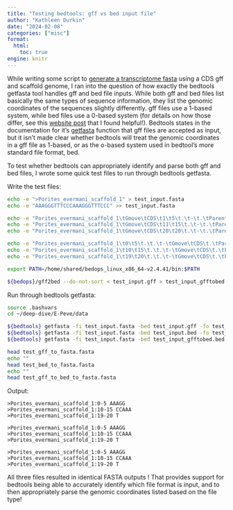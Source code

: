 ```yaml
---
title: "Testing bedtools: gff vs bed input file"
author: "Kathleen Durkin"
date: "2024-02-08"
categories: ["misc"]
format:
  html:
    toc: true
engine: knitr
---
```


While writing some script to [generate a transcriptome fasta](/posts/projects/E5_coral/2024_02_07_Peve_transcriptome.qmd) using a CDS gff and scaffold genome, I ran into the question of how exactly the bedtools getfasta tool handles gff and bed file inputs. While both gff and bed files list basically the same types of sequence information, they list the genomic coordinates of the sequences slightly differently. gff files use a 1-based system, while bed files use a 0-based system (for details on how those differ, see this [website post](https://www.biostars.org/p/84686/) that I found helpful!). Bedtools states in the documentation for it's [getfasta](https://bedtools.readthedocs.io/en/latest/content/tools/getfasta.html) function that gff files are accepted as input, but it isn't made clear whether bedtools will treat the genomic coordinates in a gff file as 1-based, or as the o-based system used in bedtool's more standard file format, bed.

To test whether bedtools can appropriately identify and parse both gff and bed files, I wrote some quick test files to run through bedtools getfasta.

Write the test files:

```bash

echo -e ">Porites_evermani_scaffold_1" > test_input.fasta
echo -e "AAAGGGTTTCCCAAAGGGTTTCCC" >> test_input.fasta

echo -e "Porites_evermani_scaffold_1\tGmove\tCDS\t1\t5\t.\t-\t.\tParent=Peve_00000001" > test_input.gff
echo -e "Porites_evermani_scaffold_1\tGmove\tCDS\t11\t15\t.\t-\t.\tParent=Peve_00000001" >> test_input.gff
echo -e "Porites_evermani_scaffold_1\tGmove\tCDS\t20\t20\t.\t-\t.\tParent=Peve_00000002" >> test_input.gff

echo -e "Porites_evermani_scaffold_1\t0\t5\t.\t.\t-\tGmove\tCDS\t.\tParent=Peve_00000001" > test_input.bed
echo -e "Porites_evermani_scaffold_1\t10\t15\t.\t.\t-\tGmove\tCDS\t.\tParent=Peve_00000001" >> test_input.bed
echo -e "Porites_evermani_scaffold_1\t19\t20\t.\t.\t-\tGmove\tCDS\t.\tParent=Peve_00000002" >> test_input.bed

export PATH=/home/shared/bedops_linux_x86_64-v2.4.41/bin:$PATH

${bedops}/gff2bed --do-not-sort < test_input.gff > test_input_gfftobed.bed
```

Run through bedtools getfasta:

```bash
source .bashvars
cd ~/deep-dive/E-Peve/data

${bedtools} getfasta -fi test_input.fasta -bed test_input.gff -fo test_gff_to_fasta.fasta
${bedtools} getfasta -fi test_input.fasta -bed test_input.bed -fo test_bed_to_fasta.fasta
${bedtools} getfasta -fi test_input.fasta -bed test_input_gfftobed.bed -fo test_gff_to_bed_to_fasta.fasta

head test_gff_to_fasta.fasta
echo ""
head test_bed_to_fasta.fasta
echo ""
head test_gff_to_bed_to_fasta.fasta
```

Output:

```         
>Porites_evermani_scaffold_1:0-5 AAAGG 
>Porites_evermani_scaffold_1:10-15 CCAAA 
>Porites_evermani_scaffold_1:19-20 T  

>Porites_evermani_scaffold_1:0-5 AAAGG 
>Porites_evermani_scaffold_1:10-15 CCAAA 
>Porites_evermani_scaffold_1:19-20 T  

>Porites_evermani_scaffold_1:0-5 AAAGG 
>Porites_evermani_scaffold_1:10-15 CCAAA 
>Porites_evermani_scaffold_1:19-20 T
```

All three files resulted in identical FASTA outputs ! That provides support for bedtools being able to accurately identify which file format is input, and to then appropriately parse the genomic coordinates listed based on the file type!
